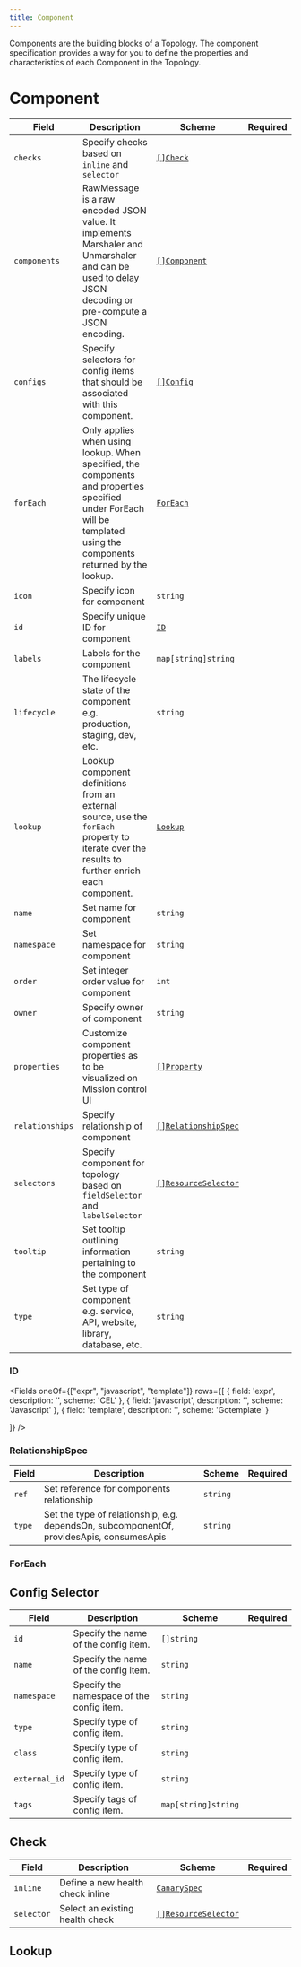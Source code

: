 ```yaml
---
title: Component
---
```




Components are the building blocks of a Topology. The component specification provides a way for you to define the properties and characteristics of each Component in the Topology.

# Component

| Field           | Description                                                                                                                                                          | Scheme                                                       | Required |
| --------------- | -------------------------------------------------------------------------------------------------------------------------------------------------------------------- | ------------------------------------------------------------ | -------- |
| `checks`        | Specify checks based on `inline` and `selector`                                                                                                                      | [`[]Check`](#check)      |          |
| `components`    | RawMessage is a raw encoded JSON value. It implements Marshaler and Unmarshaler and can be used to delay JSON decoding or pre-compute a JSON encoding.               | [`[]Component`](#component)                                  |          |
| `configs`       | Specify selectors for config items that should be associated with this component.                                                                                    | [`[]Config`](#config-selector)  |          |
| `forEach`       | Only applies when using lookup. When specified, the components and properties specified under ForEach will be templated using the components returned by the lookup. | [`ForEach`](#foreach)                                        |          |
| `icon`          | Specify icon for component                                                                                                                                           | `string`                                                     |          |
| `id`            | Specify unique ID for component                                                                                                                                      | [`ID`](#id)                                                  |          |
| `labels`        | Labels for the component                                                                                                                                             | `map[string]string`                                          |          |
| `lifecycle`     | The lifecycle state of the component e.g. production, staging, dev, etc.                                                                                             | `string`                                                     |          |
| `lookup`        | Lookup component definitions from an external source, use the `forEach` property to iterate over the results to further enrich each component.                       | [`Lookup`](#lookup)                             |          |
| `name`          | Set name for component                                                                                                                                               | `string`                                                     |          |
| `namespace`     | Set namespace for component                                                                                                                                          | `string`                                                     |          |
| `order`         | Set integer order value for component                                                                                                                                | `int`                                                        |          |
| `owner`         | Specify owner of component                                                                                                                                           | `string`                                                     |          |
| `properties`    | Customize component properties as to be visualized on Mission control UI                                                                                             | [`[]Property`](./properties)                       |          |
| `relationships` | Specify relationship of component                                                                                                                                    | [`[]RelationshipSpec`](#relationshipspec)                    |          |
| `selectors`     | Specify component for topology based on `fieldSelector` and `labelSelector`                                                                                          | [`[]ResourceSelector`](../resource-selector)    |          |
| `tooltip`       | Set tooltip outlining information pertaining to the component                                                                                                        | `string`                                                     |          |
| `type`          | Set type of component e.g. service, API, website, library, database, etc.                                                                                            | `string`                                                     |          |

### ID

<Fields
oneOf={["expr", "javascript", "template"]}
  rows={[
    {
      field: 'expr',
      description: '',
      scheme: 'CEL'
    },
      {
      field: 'javascript',
      description: '',
      scheme: 'Javascript'
    },
      {
      field: 'template',
      description: '',
      scheme: 'Gotemplate'
    }

  ]}
  />


### RelationshipSpec

| Field  | Description                                                                              | Scheme   | Required |
| ------ | ---------------------------------------------------------------------------------------- | -------- | -------- |
| `ref`  | Set reference for components relationship                                                | `string` |          |
| `type` | Set the type of relationship, e.g. dependsOn, subcomponentOf, providesApis, consumesApis | `string` |          |

### ForEach

<ForEach/>

## Config Selector

| Field         | Description                               | Scheme              | Required |
| ------------- | ----------------------------------------- | ------------------- | -------- |
| `id`          | Specify the name of the config item.      | `[]string`          |          |
| `name`        | Specify the name of the config item.      | `string`            |          |
| `namespace`   | Specify the namespace of the config item. | `string`            |          |
| `type`        | Specify type of config item.              | `string`            |          |
| `class`       | Specify type of config item.              | `string`            |          |
| `external_id` | Specify type of config item.              | `string`            |          |
| `tags`        | Specify tags of config item.              | `map[string]string` |          |

## Check

| Field      | Description                      | Scheme                                                         | Required |
| ---------- | -------------------------------- | -------------------------------------------------------------- | -------- |
| `inline`   | Define a new health check inline | [`CanarySpec`](/reference/canary-checker) |          |
| `selector` | Select an existing health check  | [`[]ResourceSelector`](/reference/resource-selector)      |          |

## Lookup

<Lookup/>

